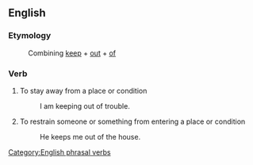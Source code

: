 ==English==
===Etymology===
:Combining [[keep]] + [[out]] + [[of]]

===Verb===
{{en-verb|inf=[[keep]] [[out]] [[of]]|keeps out of|keeping out of|kept out of}}

# To stay away from a place or condition
#: I am keeping out of trouble.
# To restrain someone or something from entering a place or condition
#: He keeps me out of the house.


[[Category:English phrasal verbs]]